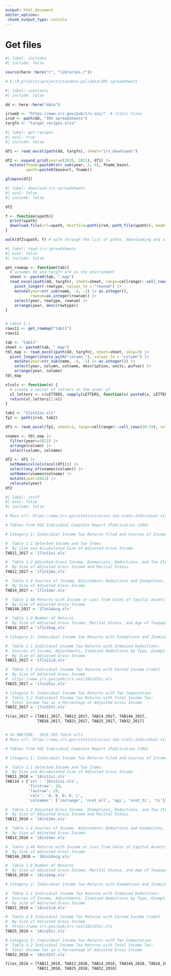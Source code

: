 ```yaml
---
output: html_document
editor_options: 
 chunk_output_type: console
---
```



# Get files

```r
#| label: includes
#| include: false

source(here::here("r", "libraries.r"))

# E:\R_projects\projects\taxdata-psl\data\IRS spreadsheets

```

```r
#| label: constants
#| include: false

dd <- here::here("data")

irsweb <- "https://www.irs.gov/pub/irs-soi/"  # static files
irsd <- path(dd, "IRS spreadsheets")
targfn <- "target_recipes.xlsx"

```


```r
#| label: get-recipes
#| eval: true
#| include: false

df1 <- read_excel(path(dd, targfn), sheet="irs_downloads")

df2 <- expand_grid(year=c(2015, 2021), df1) |> 
  mutate(fname=paste0(str_sub(year, 3, 4), fname_base),
         upath=paste0(baseurl, fname))

glimpse(df2)

```

```r
#| label: download-irs-spreadsheets
#| eval: false
#| include: false

df2

f <- function(upath){
  print(upath)
  download.file(url=upath, destfile=path(irsd, path_file(upath)), mode="wb")
}

walk(df2$upath, f) # walk through the list of paths, downloading and saving each file

```

```r
#| label: read-irs-spreadsheets
#| eval: false
#| include: false

get_rowmap <- function(tab){
  # assumes dd and targfn are in the environment
  sheet <- paste0(tab, "_map")
  read_excel(path(dd, targfn), sheet=sheet, range=cellranger::cell_rows(1:3)) |> 
    pivot_longer(-rowtype, values_to = "rownum") |> 
    mutate(year=str_sub(name, -4, -1) |> as.integer(),
           rownum=as.integer(rownum)) |> 
    select(year, rowtype, rownum) |> 
    arrange(year, desc(rowtype))
}


# table 1.1
rows11 <- get_rowmap("tab11")
rows11

tab <- "tab11"
sheet <- paste0(tab, "_map")
tbl_map <- read_excel(path(dd, targfn), sheet=sheet, skip=3) |> 
  pivot_longer(starts_with("column_"), values_to = "column") |> 
    mutate(year=str_sub(name, -4, -1) |> as.integer()) |> 
    select(year, column, colname, description, units, pufvar) |> 
    arrange(year, column)
tbl_map

xlcols <- function(n) {
  # create a vector of letters in the order of 
  xl_letters <- c(LETTERS, sapply(LETTERS, function(x) paste0(x, LETTERS, sep = "")))
  return(xl_letters[1:n])
}

tab2 <- "21in11si.xls"
fp2 <- path(irsd, tab2)

df1 <- read_excel(fp2, sheet=1, range=cellranger::cell_rows(10:29), col_names = FALSE)

vnames <- tbl_map |> 
  filter(year==2021) |> 
  arrange(column) |> 
  select(column, colname)

df2 <- df1 |> 
  setNames(xlcols(ncol(df1))) |> 
  select(any_of(vnames$column)) |> 
  setNames(vnames$colname) |> 
  mutate(year=2021) |> 
  relocate(year)
df2


```



```r
#| label: stuff
#| eval: false
#| include: false

# Main url: https://www.irs.gov/statistics/soi-tax-stats-individual-statistical-tables-by-size-of-adjusted-gross-income

# Tables from SOI Individual Complete Report (Publication 1304)

# Category 1: Individual Income Tax Returns Filed and Sources of Income

#  Table 1.1 Selected Income and Tax Items
#  By Size and Accumulated Size of Adjusted Gross Income
TAB11_2017 = '17in11si.xls'

#  Table 1.2 Adjusted Gross Income, Exemptions, Deductions, and Tax Items
#  By Size of Adjusted Gross Income and Marital Status
TAB12_2017 = '17in12ms.xls'

#  Table 1.4 Sources of Income, Adjustments Deductions and Exemptions, and Tax Items
#  By Size of Adjusted Gross Income
TAB14_2017 = '17in14ar.xls'

#  Table 1.4A Returns with Income or Loss from Sales of Capital Assets Reported on Form1040, Schedule D
#  By Size of Adjusted Gross Income
TAB14A_2017 = '17in14acg.xls'

#  Table 1.6 Number of Returns
#  By Size of Adjusted Gross Income, Marital Status, and Age of Taxpayer
TAB16_2017 = '17in16ag.xls'

# Category 2: Individual Income Tax Returns with Exemptions and Itemized Deductions

#  Table 2.1 Individual Income Tax Returns with Itemized Deductions:
#  Sources of Income, Adjustments, Itemized Deductions by Type, Exemptions, and Tax Items
#  By Size of Adjusted Gross Income
TAB21_2017 = '17in21id.xls'

#  Table 2.5 Individual Income Tax Returns with Earned Income Credit
#  By Size of Adjusted Gross Income
#  https://www.irs.gov/pub/irs-soi/18in25ic.xls
TAB25_2017 = '17in25ic.xls'

# Category 3: Individual Income Tax Returns with Tax Computation
#  Table 3.2 Individual Income Tax Returns with Total Income Tax:
#  Total Income Tax as a Percentage of Adjusted Gross Income
TAB32_2017 = '17in32tt.xls'

files_2017 = [TAB11_2017, TAB12_2017, TAB14_2017, TAB14A_2017,
              TAB16_2017, TAB21_2017, TAB25_2017, TAB32_2017]


# %% ONETIME:  2018 IRS Table urls
# Main url: https://www.irs.gov/statistics/soi-tax-stats-individual-statistical-tables-by-size-of-adjusted-gross-income

# Tables from SOI Individual Complete Report (Publication 1304)

# Category 1: Individual Income Tax Returns Filed and Sources of Income

#  Table 1.1 Selected Income and Tax Items
#  By Size and Accumulated Size of Adjusted Gross Income
TAB11_2018 = '18in11si.xls'
TAB11d = {'src': '18in11si.xls',
          'firstrow': 10,
          'lastrow': 29,
          'cols': 'A, B, D, K, L',
          'colnames': ['incrange', 'nret_all', 'agi', 'nret_ti', 'ti']}

#  Table 1.2 Adjusted Gross Income, Exemptions, Deductions, and Tax Items
#  By Size of Adjusted Gross Income and Marital Status
TAB12_2018 = '18in12ms.xls'

#  Table 1.4 Sources of Income, Adjustments Deductions and Exemptions, and Tax Items
#  By Size of Adjusted Gross Income
TAB14_2018 = '18in14ar.xls'

#  Table 1.4A Returns with Income or Loss from Sales of Capital Assets Reported on Form1040, Schedule D
#  By Size of Adjusted Gross Income
TAB14A_2018 = '18in14acg.xls'

#  Table 1.6 Number of Returns
#  By Size of Adjusted Gross Income, Marital Status, and Age of Taxpayer
TAB16_2018 = '18in16ag.xls'

# Category 2: Individual Income Tax Returns with Exemptions and Itemized Deductions

#  Table 2.1 Individual Income Tax Returns with Itemized Deductions:
#  Sources of Income, Adjustments, Itemized Deductions by Type, Exemptions, and Tax Items
#  By Size of Adjusted Gross Income
TAB21_2018 = '18in21id.xls'

#  Table 2.5 Individual Income Tax Returns with Earned Income Credit
#  By Size of Adjusted Gross Income
#  https://www.irs.gov/pub/irs-soi/18in25ic.xls
TAB25_2018 = '18in25ic.xls'

# Category 3: Individual Income Tax Returns with Tax Computation
#  Table 3.2 Individual Income Tax Returns with Total Income Tax:
#  Total Income Tax as a Percentage of Adjusted Gross Income
TAB32_2018 = '18in32tt.xls'

files_2018 = [TAB11_2018, TAB12_2018, TAB14_2018, TAB14A_2018, TAB16_2018,
              TAB21_2018, TAB25_2018, TAB32_2018]

```

